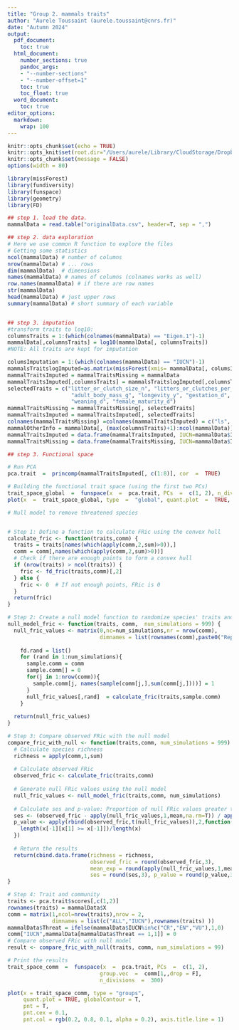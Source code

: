 ```yaml
---
title: "Group 2. mammals traits"
author: "Aurele Toussaint (aurele.toussaint@cnrs.fr)"
date: "Autumn 2024"
output:
  pdf_document:
    toc: true
  html_document:
    number_sections: true
    pandoc_args:
    - "--number-sections"
    - "--number-offset=1"
    toc: true
    toc_float: true
  word_document:
    toc: true
editor_options: 
  markdown: 
    wrap: 100
---
```


```r
knitr::opts_chunk$set(echo = TRUE)
knitr::opts_knit$set(root.dir="/Users/aurele/Library/CloudStorage/Dropbox/courses/M2TULIP/Master2/Groups/group2")
knitr::opts_chunk$set(message = FALSE)
options(width = 80)
```

```r

library(missForest)
library(fundiversity)
library(funspace)
library(geometry)
library(FD)

## step 1. load the data.
mammalData = read.table("originalData.csv", header=T, sep = ",")

## step 2. data exploration
# Here we use common R function to explore the files
# Getting some statistics
ncol(mammalData) # number of columns
nrow(mammalData) # ... rows
dim(mammalData)  # dimensions
names(mammalData) # names of columns (colnames works as well)
row.names(mammalData) # if there are row names
str(mammalData) 
head(mammalData) # just upper rows
summary(mammalData) # short summary of each variable


## step 3. imputation
#transform traits to log10:
columnsTraits = 1:(which(colnames(mammalData) == "Eigen.1")-1)
mammalData[,columnsTraits] = log10(mammalData[, columnsTraits])
#NOTE: All traits are kept for imputation

columsImputation = 1:(which(colnames(mammalData) == "IUCN")-1)
mammalsTraitslogImputed=as.matrix(missForest(xmis= mammalData[, columsImputation])$ximp)
mammalTraitsImputed = mammalTraitsMissing = mammalData
mammalTraitsImputed[,columnsTraits] = mammalsTraitslogImputed[,columnsTraits]
selectedTraits = c("litter_or_clutch_size_n", "litters_or_clutches_per_y",
                    "adult_body_mass_g", "longevity_y", "gestation_d", "adult_svl_cm",
                    "weaning_d", "female_maturity_d")
mammalTraitsMissing = mammalTraitsMissing[, selectedTraits]
mammalTraitsImputed = mammalTraitsImputed[, selectedTraits]
colnames(mammalTraitsMissing) =colnames(mammalTraitsImputed) = c("ls", "ly", "bm", "long", "gest", "svl", "wea", "fmat")
mammalOtherInfo = mammalData[, (max(columnsTraits)+1):ncol(mammalData)]
mammalTraitsImputed = data.frame(mammalTraitsImputed, IUCN=mammalData$IUCN)
mammalTraitsMissing = data.frame(mammalTraitsMissing, IUCN=mammalData$IUCN)

## step 3. Functional space

# Run PCA
pca.trait  =  princomp(mammalTraitsImputed[, c(1:8)], cor  =  TRUE)

# Building the functional trait space (using the first two PCs)
trait_space_global  =  funspace(x  =  pca.trait, PCs  =  c(1, 2), n_divisions  =  300)
plot(x  =  trait_space_global, type  =  "global", quant.plot  =  TRUE, arrows  =  TRUE, arrows.length  =  0.9)

# Null model to remove threatened species


# Step 1: Define a function to calculate FRic using the convex hull
calculate_fric <- function(traits,comm) {
  traits = traits[names(which(apply(comm,2,sum)>0)),]
  comm = comm[,names(which(apply(comm,2,sum)>0))]
  # Check if there are enough points to form a convex hull
  if (nrow(traits) > ncol(traits)) {
    fric <- fd_fric(traits,comm)[,2]
  } else {
    fric <- 0  # If not enough points, FRic is 0
  }
  return(fric)
}

# Step 2: Create a null model function to randomize species' traits and recalculate FRic
null_model_fric <- function(traits, comm,  num_simulations = 999) {
  null_fric_values <- matrix(0,nc=num_simulations,nr = nrow(comm),
                             dimnames = list(rownames(comm),paste0("Rep.",1:num_simulations)))
  
    fd.rand = list()
    for (rand in 1:num_simulations){
      sample.comm = comm
      sample.comm[] = 0
      for(j in 1:nrow(comm)){
        sample.comm[j, names(sample(comm[j,],sum(comm[j,])))] = 1 
      }
      null_fric_values[,rand]  = calculate_fric(traits,sample.comm)
    }
  
  return(null_fric_values)
}

# Step 3: Compare observed FRic with the null model
compare_fric_with_null <- function(traits,comm, num_simulations = 999) {
  # Calculate species richness
  richness = apply(comm,1,sum)
    
  # Calculate observed FRic
  observed_fric <- calculate_fric(traits,comm)
  
  # Generate null FRic values using the null model
  null_fric_values <- null_model_fric(traits,comm, num_simulations)
  
  # Calculate ses and p-value: Proportion of null FRic values greater than or equal to observed FRic
  ses <- (observed_fric - apply(null_fric_values,1,mean,na.rm=T)) / apply(null_fric_values,1,sd,na.rm=T)
  p_value <- apply(rbind(observed_fric,t(null_fric_values)),2,function(x){
    length(x[-1][x[1] >= x[-1]])/length(x)
  })
  
  # Return the results
  return(cbind.data.frame(richness = richness, 
                          observed_fric = round(observed_fric,3), 
                          mean_exp = round(apply(null_fric_values,1,mean),3), 
                          ses = round(ses,3), p_value = round(p_value,3)))
}

# Step 4: Trait and community
traits <- pca.trait$scores[,c(1,2)]
rownames(traits) = mammalData$X
comm = matrix(1,ncol=nrow(traits),nrow = 2,
              dimnames = list(c("ALL","IUCN"),rownames(traits) ))
mammalData$Threat = ifelse(mammalData$IUCN%in%c("CR","EN","VU"),1,0)
comm["IUCN",mammalData[mammalData$Threat == 1,1]] = 0
# Compare observed FRic with null model
result <- compare_fric_with_null(traits, comm, num_simulations = 99)

# Print the results
trait_space_comm  =  funspace(x  =  pca.trait, PCs  =  c(1, 2), 
                             group.vec  =  comm[1,,drop = F], 
                             n_divisions  =  300)

plot(x = trait_space_comm, type = "groups", 
     quant.plot = TRUE, globalContour = T, 
     pnt = T, 
     pnt.cex = 0.1, 
     pnt.col = rgb(0.2, 0.8, 0.1, alpha = 0.2), axis.title.line = 1)

```
